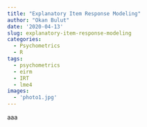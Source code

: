 ```yaml
---
title: "Explanatory Item Response Modeling"
author: "Okan Bulut"
date: '2020-04-13'
slug: explanatory-item-response-modeling
categories:
  - Psychometrics
  - R
tags:
  - psychometrics
  - eirm
  - IRT
  - lme4
images:
  - 'photo1.jpg'
---
```


aaa